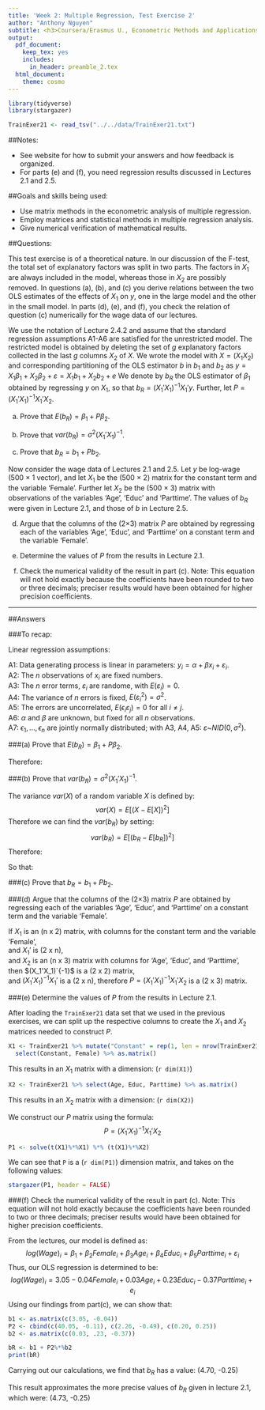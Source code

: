 ```yaml
---
title: 'Week 2: Multiple Regression, Test Exercise 2'
author: "Anthony Nguyen"
subtitle: <h3>Coursera/Erasmus U., Econometric Methods and Applications</h3>
output:
  pdf_document: 
    keep_tex: yes
    includes:
      in_header: preamble_2.tex
  html_document:
    theme: cosmo
---
```

\makeatletter
\g@addto@macro\bfseries{\boldmath}
\makeatother

```r
library(tidyverse)
library(stargazer)
```

```r
TrainExer21 <- read_tsv("../../data/TrainExer21.txt")
```

##Notes:

* See website for how to submit your answers and how feedback is organized.  
* For parts (e) and (f), you need regression results discussed in Lectures 2.1 and 2.5.

##Goals and skills being used:    
  
* Use matrix methods in the econometric analysis of multiple regression.  
* Employ matrices and statistical methods in multiple regression analysis.  
* Give numerical verification of mathematical results.  
  
##Questions:  
  
This test exercise is of a theoretical nature. In our discussion of the F-test, the total set of explanatory factors was split in two parts. The factors in $X_1$ are always included in the model, whereas those in $X_2$ are possibly removed. In questions (a), (b), and (c) you derive relations between the two OLS estimates of the effects of $X_1$ on $y$, one in the large model and the other in the small model. In parts (d), (e), and (f), you check the relation of question (c) numerically for the wage data of our lectures.  
  
We use the notation of Lecture 2.4.2 and assume that the standard regression assumptions A1-A6 are satisfied for the unrestricted model. The restricted model is obtained by deleting the set of $g$ explanatory factors collected in the last $g$ columns $X_2$ of $X$. We wrote the model with $X = (X_1 X_2)$ and corresponding partitioning of the OLS estimator $b$ in $b_1$ and $b_2$ as $y = X_1\beta_1 + X_2\beta_2 + \varepsilon = X_1b_1 + X_2b_2 + e$ We denote by $b_R$ the OLS estimator of $\beta_1$ obtained by regressing $y$ on $X_1$, so that $b_R = (X_1'X_1)^{-1} X_1'y$. Further, let $P = (X_1'X_1)^{-1} X_1'X_2$.  
  
(a) Prove that $E(b_R) = \beta_1 + P\beta_2$.   

(b) Prove that $var(b_R) = \sigma^2 (X_1'X_1)^{-1}$.  
  
(c) Prove that $b_R = b_1 + Pb_2$.  
  
Now consider the wage data of Lectures 2.1 and 2.5. Let $y$ be log-wage (500 × 1 vector), and let $X_1$ be the (500 × 2) matrix for the constant term and the variable 'Female'. Further let $X_2$ be the (500 × 3) matrix with observations of the variables 'Age', 'Educ' and 'Parttime'. The values of $b_R$ were given in Lecture 2.1, and those of $b$ in Lecture 2.5.  
  
(d) Argue that the columns of the (2×3) matrix $P$ are obtained by regressing each of the variables 'Age', 'Educ', and 'Parttime' on a constant term and the variable 'Female'.  
  
(e) Determine the values of $P$ from the results in Lecture 2.1.  
  
(f) Check the numerical validity of the result in part (c). Note: This equation will not hold exactly because the coefficients have been rounded to two or three decimals; preciser results would have been obtained for higher precision coefficients.    
    
***
\pagebreak  
  
##Answers  

###To recap:  

Linear regression assumptions:  
  
  A1: Data generating process is linear in parameters: $y_i= \alpha + \beta x_i + \varepsilon_i$.  
  A2: The $n$ observations of $x_i$ are fixed numbers.  
  A3: The $n$ error terms, $\varepsilon_i$ are randome, with $E(\varepsilon_i) = 0$.  
  A4: The variance of $n$ errors is fixed, $E(\varepsilon_i^2)=\sigma^2$.  
  A5: The errors are uncorrelated, $E(\epsilon_i \varepsilon_j) = 0$ for all $i\neq j$.  
  A6: $\alpha$ and $\beta$ are unknown, but fixed for all $n$ observations.  
  A7: $\epsilon_1, \dots, \epsilon_n$ are jointly normally distributed; with A3, A4, A5: $\varepsilon$~$NID(0, \sigma^2)$.  
  
###(a) Prove that $E(b_R) = \beta_1 + P\beta_2$. 

\begin{equation*} \label{01}
\begin{split}
b_R & = (X_1' X_1)^{-1} X_1' y \\
    & = (X_1' X_1)^{-1} X_1' \, (X_1 \beta_1 + X_2 \beta_2 + \varepsilon) \\
    & = (X_1' X_1)^{-1} X_1' \, X_1 \beta_1 + (X_1' X_1)^{-1} X_1' X_2 \beta_2 + (X_1' X_1)^{-1} X_1' \varepsilon \\
    & = I \beta_1 + (X_1' X_1)^{-1} X_1' X_2 \beta_2 + (X_1' X_1)^{-1} X_1' \varepsilon \\
    & = \beta_1 + P \beta_2 + (X_1' X_1)^{-1} X_1' \varepsilon 
\end{split}
\end{equation*}  
  
Therefore:
\begin{equation*} \label{02}
\begin{split}
E(b_R) & = E( \, \beta_1 + P \beta_2 + (X_1' X_1)^{-1} X_1' \varepsilon) \\
       & = \beta_1 + P \beta_2 + (X_1' X_1)^{-1} X_1' \, E(\varepsilon) \\
       & = \beta_1 + P \beta_2   
\end{split}
\end{equation*}       

###(b) Prove that $var(b_R) = \sigma^2 (X_1'X_1)^{-1}$.  
  
The variance $var(X)$ of a random variable $X$ is defined by:
$$
var(X) = E[(X - E[X])^2]
$$
Therefore we can find the $var(b_R)$ by setting:  
$$
var(b_R) = E[(b_R - E[b_R])^2]
$$
Therefore:  
\begin{equation*} \label{03}
\begin{split}
b_R - E(b_R) & = [\beta_1 + P \beta_2 + (X_1' X_1)^{-1} X_1' \varepsilon] \\
             & = (X_1' X_1)^{-1} X_1' \varepsilon
\end{split}
\end{equation*}  

So that: 
\begin{equation*} \label{04}
\begin{split}
var(b_R) & = E( \, [b_R - E(b_R)] \, [b_R - E(b_R)]' \, ) \\
         & = E( \, [ (X_1' X_1)^{-1} X_1' \varepsilon ]
                \, [ (X_1' X_1)^{-1} X_1' \varepsilon ]' \, ) \\
         & = E( \, [ (X_1' X_1)^{-1} X_1' \varepsilon ]
                \, [ \varepsilon' (X_1')' ((X_1' X_1)^{-1})' ] \, ) \\
         & = E( \, [ (X_1' X_1)^{-1} X_1' \varepsilon ]
                \, [ \varepsilon' X_1 (X_1' X_1)^{-1} ] \, ) \\
         & = E( \, (X_1' X_1)^{-1} X_1' \varepsilon
                \, \varepsilon' X_1 (X_1' X_1)^{-1} \, ) \\
         & = (X_1' X_1)^{-1} X_1' \;
             E( \varepsilon \varepsilon' ) \;
             X_1 (X_1' X_1)^{-1} \\
         & = (X_1' X_1)^{-1} X_1' \;
             \sigma^2 I \;
             X_1 (X_1' X_1)^{-1} \\
         & = \sigma^2 \;
             (X_1' X_1)^{-1} X_1' \;
             X_1 (X_1' X_1)^{-1} \\
         & = \sigma^2 (X_1' X_1)^{-1} 
\end{split}
\end{equation*}


###(c) Prove that $b_R = b_1 + Pb_2$.  
  
\begin{equation*} \label{05}
\begin{split}
b_R & = (X_1' X_1)^{-1} X_1' y \\
    & = (X_1' X_1)^{-1} X_1' \, (X_1 b_1 + X_2 b_2 + e) \\
    & = (X_1' X_1)^{-1} X_1' X_1 b_1 + (X_1' X_1)^{-1} X_1' X_2 b_2 + (X_1' X_1)^{-1} X_1' e \\
    & = I b_1 + (X_1' X_1)^{-1} X_1' X_2 b_2 + (X_1' X_1)^{-1} X_1' e \\
    & = b_1 + P b_2 + (X_1' X_1)^{-1} X_1' e \\
    & = b_1 + P b_2 
\end{split}
\end{equation*}    

###(d) Argue that the columns of the (2×3) matrix $P$ are obtained by regressing each of the variables 'Age', 'Educ', and 'Parttime' on a constant term and the variable 'Female'.  
  
If $X_1$ is an (n x 2) matrix, with columns for the constant term and the variable 'Female',  
and $X_1'$ is (2 x n),  
and $X_2$ is an (n x 3) matrix with columns for 'Age', 'Educ', and 'Parttime',  
then $(X_1'X_1)`{-1}$ is a (2 x 2) matrix,  
and $(X_1'X_1)^{-1} X_1'$ is a (2 x n), 
therefore $P = (X_1'X_1)^{-1} X_1'X_2$ is a (2 x 3) matrix.  
    
###(e) Determine the values of $P$ from the results in Lecture 2.1.  

After loading the `TrainExer21` data set that we used in the previous exercises, we can split up the respective columns to create the $X_1$ and $X_2$ matrices needed to construct $P$.  
  
```r

X1 <- TrainExer21 %>% mutate("Constant" = rep(1, len = nrow(TrainExer21))) %>% 
  select(Constant, Female) %>% as.matrix()
```
This results in an $X_1$ matrix with a dimension: (`r dim(X1)`) 
  
```r

X2 <- TrainExer21 %>% select(Age, Educ, Parttime) %>% as.matrix()
```

This results in an $X_2$ matrix with a dimension: (`r dim(X2)`)   
  
We construct our $P$ matrix using the formula:
$$
P = (X_1'X_1)^{-1} X_1'X_2
$$
```r

P1 <- solve(t(X1)%*%X1) %*% (t(X1)%*%X2)
```
We can see that `P` is a (`r dim(P1)`) dimension matrix, and takes on the following values:

```r
stargazer(P1, header = FALSE)
```

###(f) Check the numerical validity of the result in part (c). Note: This equation will not hold exactly because the coefficients have been rounded to two or three decimals; preciser results would have been obtained for higher precision coefficients.   
  
From the lectures, our model is defined as:  
$$
log(Wage)_i = \beta_1 + \beta_2Female_i + \beta_3Age_i + \beta_4Educ_i + \beta_5Parttime_i + \varepsilon_i
$$
Thus, our OLS regression is determined to be:  
$$
log(Wage)_i = 3.05 - 0.04Female_i + 0.03Age_i + 0.23Educ_i - 0.37Parttime_i + e_i 
$$
Using our findings from part(c), we can show that:  

\begin{equation*}
b_R = 
\begin{spmatrix}{b_1}
    3.05 \\
    -0.04
\end{spmatrix}
+
\begin{spmatrix}{P}
    40.05 & 2.26 & 0.20 \\
    -0.11 & -0.49 & 0.25
\end{spmatrix}
\begin{spmatrix}{b_2}
    0.03 \\
    0.23 \\
    0.37
\end{spmatrix}
\end{equation*}

```r

b1 <- as.matrix(c(3.05, -0.04))
P2 <- cbind(c(40.05, -0.11), c(2.26, -0.49), c(0.20, 0.25))
b2 <- as.matrix(c(0.03, .23, -0.37))

bR <- b1 + P2%*%b2
print(bR)
```
Carrying out our calculations, we find that $b_R$ has a value: (4.70, -0.25)    
    
This result approximates the more precise values of $b_R$ given in lecture 2.1, which were: (4.73, -0.25)  
